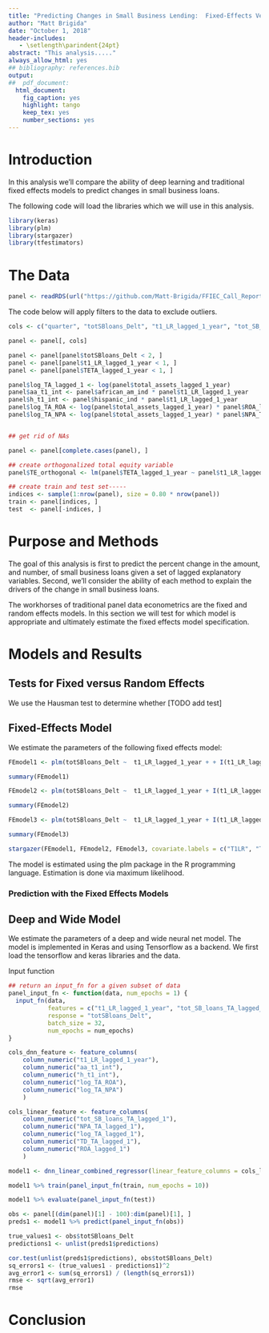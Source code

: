 ```yaml
---
title: "Predicting Changes in Small Business Lending:  Fixed-Effects Versus Machine Learning"
author: "Matt Brigida"
date: "October 1, 2018"
header-includes:
   - \setlength\parindent{24pt}
abstract: "This analysis....."
always_allow_html: yes
## bibliography: references.bib 
output:
##  pdf_document:
  html_document:
    fig_caption: yes
    highlight: tango
    keep_tex: yes
    number_sections: yes
---
```


# Introduction

In this analysis we'll compare the ability of deep learning and traditional fixed effects models to predict changes in small business loans.

The following code will load the libraries which we will use in this analysis.

```r
library(keras)
library(plm)
library(stargazer)
library(tfestimators)
```

# The Data

```r
panel <- readRDS(url("https://github.com/Matt-Brigida/FFIEC_Call_Reports/raw/master/1_querying_data_and_analysis/analyses/panel_data_analysis/full_panel/1_panel_with_full_quarter_date/1_one_panel_all_models/full_panel.rds"))
```

The code below will apply filters to the data to exclude outliers.  

```r
cols <- c("quarter", "totSBloans_Delt", "t1_LR_lagged_1_year", "tot_SB_loans_TA_lagged_1", "ROA_lagged_1", "NPA_TA_lagged_1", "total_assets_lagged_1_year", "TD_TA_lagged_1", "african_am_ind", "hispanic_ind", "de_novo", "TETA_lagged_1_year", "post_crisis_ind", "fin_crisis_ind")

panel <- panel[, cols]

panel <- panel[panel$totSBloans_Delt < 2, ]
panel <- panel[panel$t1_LR_lagged_1_year < 1, ]
panel <- panel[panel$TETA_lagged_1_year < 1, ]

panel$log_TA_lagged_1 <- log(panel$total_assets_lagged_1_year)
panel$aa_t1_int <- panel$african_am_ind * panel$t1_LR_lagged_1_year
panel$h_t1_int <- panel$hispanic_ind * panel$t1_LR_lagged_1_year
panel$log_TA_ROA <- log(panel$total_assets_lagged_1_year) * panel$ROA_lagged_1
panel$log_TA_NPA <- log(panel$total_assets_lagged_1_year) * panel$NPA_TA_lagged_1


## get rid of NAs

panel <- panel[complete.cases(panel), ]

## create orthogonalized total equity variable
panel$TE_orthogonal <- lm(panel$TETA_lagged_1_year ~ panel$t1_LR_lagged_1_year)$resid
```

<!-- add summary statistics tables -->

```r
## create train and test set-----
indices <- sample(1:nrow(panel), size = 0.80 * nrow(panel))
train <- panel[indices, ]
test  <- panel[-indices, ]

```

# Purpose and Methods

The goal of this analysis is first to predict the percent change in the amount, and number, of small business loans given a set of lagged explanatory variables.  Second, we'll consider the ability of each method to explain the drivers of the change in small business loans.

The workhorses of traditional panel data econometrics are the fixed and random effects models. In this section we will test for which model is appropriate and ultimately estimate the fixed effects model specification.

# Models and Results

## Tests for Fixed versus Random Effects

We use the Hausman test to determine whether [TODO add test]

## Fixed-Effects Model

We estimate the parameters of the following fixed effects model:

```r
FEmodel1 <- plm(totSBloans_Delt ~  t1_LR_lagged_1_year + + I(t1_LR_lagged_1_year * african_am_ind) + I(t1_LR_lagged_1_year * hispanic_ind) + TETA_lagged_1_year + tot_SB_loans_TA_lagged_1 + ROA_lagged_1 + NPA_TA_lagged_1 + I(log(train$total_assets_lagged_1_year)) + TD_TA_lagged_1 + post_crisis_ind + fin_crisis_ind + de_novo, data = train, model = "within", effect = "individual")

summary(FEmodel1)

FEmodel2 <- plm(totSBloans_Delt ~  t1_LR_lagged_1_year + I(t1_LR_lagged_1_year * african_am_ind) + I(t1_LR_lagged_1_year * hispanic_ind) + TETA_lagged_1_year + tot_SB_loans_TA_lagged_1 + ROA_lagged_1 + NPA_TA_lagged_1 + I(log(train$total_assets_lagged_1_year))  + TD_TA_lagged_1 + post_crisis_ind + fin_crisis_ind + de_novo + I(log(train$total_assets_lagged_1_year) * ROA_lagged_1), data = train, model = "within", effect = "individual")

summary(FEmodel2)

FEmodel3 <- plm(totSBloans_Delt ~  t1_LR_lagged_1_year + I(t1_LR_lagged_1_year * african_am_ind) + I(t1_LR_lagged_1_year * hispanic_ind) + TETA_lagged_1_year + tot_SB_loans_TA_lagged_1 + ROA_lagged_1 + NPA_TA_lagged_1 + I(log(train$total_assets_lagged_1_year)) + TD_TA_lagged_1 + post_crisis_ind + fin_crisis_ind + de_novo + I(log(train$total_assets_lagged_1_year) * ROA_lagged_1) + I(log(train$total_assets_lagged_1_year) * NPA_TA_lagged_1), data = train, model = "within", effect = "individual")

summary(FEmodel3)
```

```r
stargazer(FEmodel1, FEmodel2, FEmodel3, covariate.labels = c("T1LR", "T1LR * AA", "T1LR * His", "TE", "Small Business Loans", "ROA", "NPA", "ln(TA)", "Deposits", "Post Crisis", "Fin Crisis", "De Novo", "ln(TA) * ROA", "ln(TA) * NPA"), dep.var.labels = "% Change in Amt. SB Loans", digits = 3, no.space=TRUE, header=FALSE, type='latex', omit.stat=c("LL"), title = "All Banks: Determinants of the % Change in the Amount of Small-Business Loans", intercept.bottom = TRUE, notes = "Results are from fixed-effects models with bank fixed effects, for the years 2001 through 2017.  Data are quarterly.  The dependent variable is percent change in the amount of small-business loans.  Small-Business loans are defined as the sum of commercial, industrial, and commercial real-estate loans.  All variables are lagged one year relative to the dependent variable.")
```

The model is estimated using the plm package in the R programming language.  Estimation is done via maximum likelihood.

### Prediction with the Fixed Effects Models



## Deep and Wide Model

We estimate the parameters of a deep and wide neural net model.  The model is implemented in Keras and using Tensorflow as a backend.
We first load the tensorflow and keras libraries and the data.


Input function

```r
## return an input_fn for a given subset of data
panel_input_fn <- function(data, num_epochs = 1) {
  input_fn(data,
           features = c("t1_LR_lagged_1_year", "tot_SB_loans_TA_lagged_1", "ROA_lagged_1", "NPA_TA_lagged_1", "TD_TA_lagged_1", "log_TA_lagged_1", "aa_t1_int", "h_t1_int", "log_TA_ROA", "log_TA_NPA"),
           response = "totSBloans_Delt",
           batch_size = 32,
           num_epochs = num_epochs)
}
```

```r

cols_dnn_feature <- feature_columns(
    column_numeric("t1_LR_lagged_1_year"),
    column_numeric("aa_t1_int"),
    column_numeric("h_t1_int"),
    column_numeric("log_TA_ROA"),
    column_numeric("log_TA_NPA")
    )

cols_linear_feature <- feature_columns(
    column_numeric("tot_SB_loans_TA_lagged_1"),
    column_numeric("NPA_TA_lagged_1"),
    column_numeric("log_TA_lagged_1"),
    column_numeric("TD_TA_lagged_1"),
    column_numeric("ROA_lagged_1")
    )

```

```r
model1 <- dnn_linear_combined_regressor(linear_feature_columns = cols_linear_feature, dnn_feature_columns = cols_dnn_feature, dnn_hidden_units = c(100, 50))

model1 %>% train(panel_input_fn(train, num_epochs = 10))

model1 %>% evaluate(panel_input_fn(test))
```


```r
obs <- panel[(dim(panel)[1] - 100):dim(panel)[1], ]
preds1 <- model1 %>% predict(panel_input_fn(obs))

true_values1 <- obs$totSBloans_Delt
predictions1 <- unlist(preds1$predictions)
```

```r
cor.test(unlist(preds1$predictions), obs$totSBloans_Delt)
sq_errors1 <- (true_values1 - predictions1)^2
avg_error1 <- sum(sq_errors1) / (length(sq_errors1))
rmse <- sqrt(avg_error1)
rmse
```

# Conclusion
